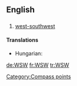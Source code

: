 ==English==

==={{abbreviation}}===
{{infl|en|abbreviation}}

# [[west-southwest]]

====Translations====
{{trans-top|west-southwest}}
* Hungarian: {{t+|hu|NyDNy}}
{{trans-mid}}
{{trans-bottom}}

[[Category:Compass points]]

[[de:WSW]]
[[fr:WSW]]
[[tr:WSW]]